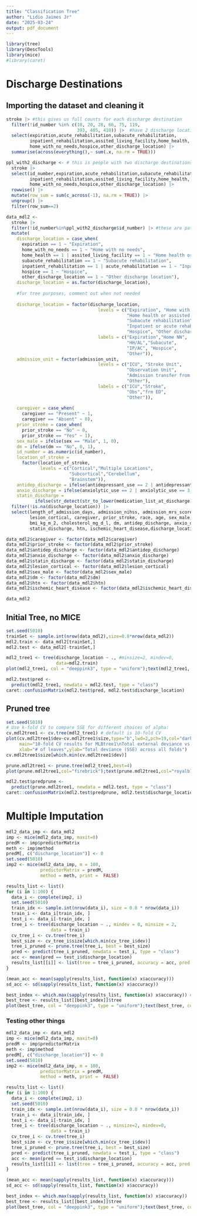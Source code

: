 ```yaml
---
title: "Classification Tree"
author: "Lidio Jaimes Jr"
date: "2025-03-24"
output: pdf_document
---
```

```r
library(tree)
library(DescTools)
library(mice)
#library(caret)
```

# Discharge Destinations

## Importing the dataset and cleaning it
```r
stroke |> #this gives us full counts for each discharge destination
  filter(!id_number %in% c(18, 20, 28, 66, 75, 119, 
                           393, 405, 410)) |>  #have 2 discharge locations
  select(expiration,acute_rehabilitation,subacute_rehabilitation,
         inpatient_rehabilitation,assited_living_facility,home_health,
         home_with_no_needs,hospice,other_discharge_location) |> 
  summarise(across(everything(),~ sum(.x, na.rm = TRUE)))

ppl_with2_discharge <- # this is people with two discharge destinations
  stroke |> 
  select(id_number,expiration,acute_rehabilitation,subacute_rehabilitation,
         inpatient_rehabilitation,assited_living_facility,home_health,
         home_with_no_needs,hospice,other_discharge_location) |> 
  rowwise() |> 
  mutate(row_sum = sum(c_across(-1), na.rm = TRUE)) |> 
  ungroup() |> 
  filter(row_sum==2)

data_mdl2 <-
  stroke |> 
  filter(!id_number%in%ppl_with2_discharge$id_number) |> #these are patients with more than two categories
  mutate(
    discharge_location = case_when(
      expiration == 1 ~ "Expiration",
      home_with_no_needs == 1 ~ "Home with no needs",
      home_health == 1 | assited_living_facility == 1 ~ "Home health or assisted living",
      subacute_rehabilitation == 1 ~ "Subacute rehabilitation",
      inpatient_rehabilitation == 1 | acute_rehabilitation == 1 ~ "Inpatient or acute rehabilitation",
      hospice == 1 ~ "Hospice",
      other_discharge_location == 1 ~ "Other discharge location"),
    discharge_location = as.factor(discharge_location),
    
    #for tree purposes, comment out when not needed
    
    discharge_location = factor(discharge_location,
                                   levels = c("Expiration", "Home with no needs",
                                              "Home health or assisted living",
                                              "Subacute rehabilitation",
                                              "Inpatient or acute rehabilitation",
                                              "Hospice", "Other discharge location"),
                                   labels = c("Expiration","Home NN",
                                              "HH/AL","Subacute",
                                              "IP/AC", "Hospice",
                                              "Other")),
    admission_unit = factor(admission_unit,
                                   levels = c("ICU", "Stroke Unit",
                                              "Observation Unit",
                                              "Admission transfer from ED",
                                              "Other"),
                                   labels = c("ICU","Stroke",
                                              "Obs","frm ED",
                                              "Other")),
    
    caregiver = case_when(
      caregiver == "Present" ~ 1,
      caregiver == "Absent" ~ 0),
    prior_stroke = case_when(
      prior_stroke == "No" ~ 0,
      prior_stroke == "Yes" ~ 1),
    sex_male = ifelse(sex == "Male", 1, 0),
    dm = ifelse(dm == "No", 0, 1),
    id_number = as.numeric(id_number),
    location_of_stroke = 
      factor(location_of_stroke,
             levels = c("Cortical","Multiple Locations",
                        "Subcortical","Cerebellum",
                        "Brainstem")),
    antidep_discharge = ifelse(antidepressant_use == 2 | antidepressant_use == 3, 1, 0),
    anxio_discharge = ifelse(anxiolytic_use == 2 | anxiolytic_use == 3, 1, 0),
    statin_discharge = 
           ifelse(str_detect(str_to_lower(medication_list_at_discharge), "statin"), 1, 0)) |> 
  filter(!is.na(discharge_location)) |> 
  select(length_of_admission_days, admission_nihss, admission_mrs_score, admission_unit,
         lesion_cortical, caregiver, prior_stroke, race, age, sex_male, side_of_stroke,
         bmi_kg_m_2, cholesterol_mg_d_l, dm, antidep_discharge, anxio_discharge, 
         statin_discharge, htn, ischemic_heart_disease,discharge_location, cigarette_smoking) #|> # 382 cases drop_na() # 165 cases

data_mdl2$caregiver <- factor(data_mdl2$caregiver)
data_mdl2$prior_stroke <- factor(data_mdl2$prior_stroke)
data_mdl2$antidep_discharge <- factor(data_mdl2$antidep_discharge)
data_mdl2$anxio_discharge <- factor(data_mdl2$anxio_discharge)
data_mdl2$statin_discharge <- factor(data_mdl2$statin_discharge)
data_mdl2$lesion_cortical <- factor(data_mdl2$lesion_cortical)
data_mdl2$sex_male <- factor(data_mdl2$sex_male)
data_mdl2$dm <- factor(data_mdl2$dm)
data_mdl2$htn <- factor(data_mdl2$htn)
data_mdl2$ischemic_heart_disease <- factor(data_mdl2$ischemic_heart_disease)

data_mdl2
```

## Initial Tree, no MICE
```r
set.seed(5010)
trainSet <- sample.int(nrow(data_mdl2),size=0.8*nrow(data_mdl2))
mdl2.train <- data_mdl2[trainSet,]
mdl2.test <- data_mdl2[-trainSet,]

mdl2_tree1 <- tree(discharge_location ~ ., #minsize=2, mindev=0,
                   data=mdl2.train)
plot(mdl2_tree1, col = "deeppink3", type = "uniform");text(mdl2_tree1, col = "royalblue3", pretty = 0, cex=.45)

mdl2.test$pred <- 
  predict(mdl2_tree1, newdata = mdl2.test, type = "class")
caret::confusionMatrix(mdl2.test$pred, mdl2.test$discharge_location)
```

## Pruned tree
```r
set.seed(5010)
# Use k-fold CV to compare SSE for different choices of alpha:
cv.mdl2tree1 <- cv.tree(mdl2_tree1) # default is 10-fold CV
plot(cv.mdl2tree1$dev~cv.mdl2tree1$size,type="b",lwd=2,pch=19,col="darkorchid",
     main="10-fold CV results for MLBtree1\nTotal external deviance vs # of leaves",
     xlab="# of leaves",ylab="Total deviance (SSE) across all folds")
cv.mdl2tree1$size[which.min(cv.mdl2tree1$dev)]

prune.mdl2tree1 <- prune.tree(mdl2_tree1,best=4)
plot(prune.mdl2tree1,col="firebrick");text(prune.mdl2tree1,col="royalblue3",cex=.5)

mdl2.test$predprune <- 
  predict(prune.mdl2tree1, newdata = mdl2.test, type = "class")
caret::confusionMatrix(mdl2.test$predprune, mdl2.test$discharge_location)
```

# Multiple Imputation
```r
mdl2_data_imp <- data_mdl2 
imp <- mice(mdl2_data_imp, maxit=0)
predM <- imp$predictorMatrix
meth <- imp$method
predM[, c("discharge_location")] <- 0
set.seed(5010) 
imp2 <- mice(mdl2_data_imp, m = 100, 
             predictorMatrix = predM, 
             method = meth, print =  FALSE)

results_list <- list()
for (i in 1:100) {
  data_i <- complete(imp2, i)
  set.seed(5010)
  train_idx <- sample.int(nrow(data_i), size = 0.8 * nrow(data_i))
  train_i <- data_i[train_idx, ]
  test_i <- data_i[-train_idx, ]
  tree_i <- tree(discharge_location ~ ., mindev = 0, minsize = 2,
                 data = train_i)
  cv_tree_i <- cv.tree(tree_i)
  best_size <- cv_tree_i$size[which.min(cv_tree_i$dev)]
  tree_i_pruned <- prune.tree(tree_i, best = best_size)
  pred <- predict(tree_i_pruned, newdata = test_i, type = "class")
  acc <- mean(pred == test_i$discharge_location)
  results_list[[i]] <- list(tree = tree_i_pruned, accuracy = acc, pred = pred, truth = test_i$discharge_location)
}
```

```r
(mean_acc <- mean(sapply(results_list, function(x) x$accuracy)))
sd_acc <- sd(sapply(results_list, function(x) x$accuracy))

best_index <- which.max(sapply(results_list, function(x) x$accuracy)) #0.5714286
best_tree <- results_list[[best_index]]$tree
plot(best_tree, col = "deeppink3", type = "uniform");text(best_tree, col = "royalblue3", pretty = 0)
```

### Testing other things
```r
mdl2_data_imp <- data_mdl2 
imp <- mice(mdl2_data_imp, maxit=0)
predM <- imp$predictorMatrix
meth <- imp$method
predM[, c("discharge_location")] <- 0
set.seed(5010) 
imp2 <- mice(mdl2_data_imp, m = 100, 
             predictorMatrix = predM, 
             method = meth, print =  FALSE)

results_list <- list()
for (i in 1:100) {
  data_i <- complete(imp2, i)
  set.seed(5010)
  train_idx <- sample.int(nrow(data_i), size = 0.8 * nrow(data_i))
  train_i <- data_i[train_idx, ]
  test_i <- data_i[-train_idx, ]
  tree_i <- tree(discharge_location ~ ., minsize=2, mindev=0,
                 data = train_i)
  cv_tree_i <- cv.tree(tree_i)
  best_size <- cv_tree_i$size[which.min(cv_tree_i$dev)]
  tree_i_pruned <- prune.tree(tree_i, best = best_size)
  pred <- predict(tree_i_pruned, newdata = test_i, type = "class")
  acc <- mean(pred == test_i$discharge_location)
  results_list[[i]] <- list(tree = tree_i_pruned, accuracy = acc, pred = pred, truth = test_i$discharge_location)
}
```

```r
(mean_acc <- mean(sapply(results_list, function(x) x$accuracy)))
sd_acc <- sd(sapply(results_list, function(x) x$accuracy))

best_index <- which.max(sapply(results_list, function(x) x$accuracy))
best_tree <- results_list[[best_index]]$tree
plot(best_tree, col = "deeppink3", type = "uniform");text(best_tree, col = "royalblue3", pretty = 0)
```